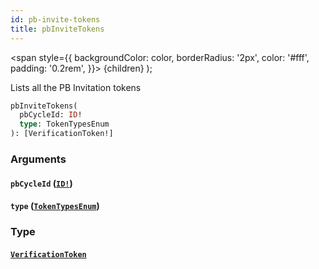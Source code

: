 ```yaml
---
id: pb-invite-tokens
title: pbInviteTokens
---
```


<span
style={{
      backgroundColor: color,
      borderRadius: '2px',
      color: '#fff',
      padding: '0.2rem',
    }}>
{children}
</span>
);

Lists all the PB Invitation tokens

```graphql
pbInviteTokens(
  pbCycleId: ID!
  type: TokenTypesEnum
): [VerificationToken!]

```

### Arguments

#### `pbCycleId` ([`ID!`](/api/scalars/id))

#### `type` ([`TokenTypesEnum`](/api/enums/token-types-enum))

### Type

#### [`VerificationToken`](/api/objects/verification-token)
